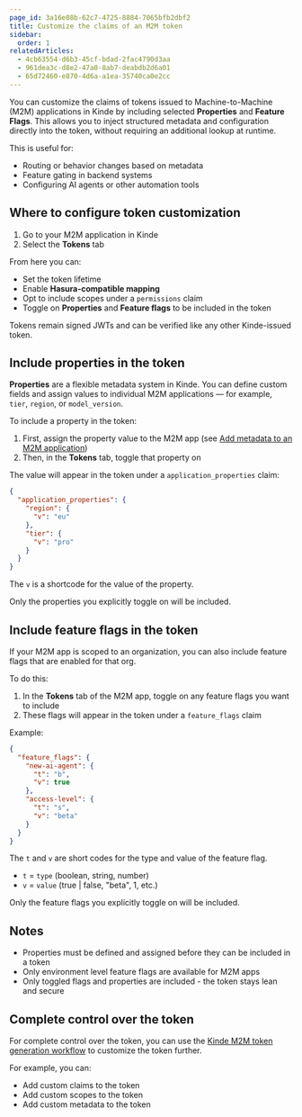 ```yaml
---
page_id: 3a16e08b-62c7-4725-8884-7065bfb2dbf2
title: Customize the claims of an M2M token
sidebar:
  order: 1
relatedArticles:
  - 4cb63554-d6b3-45cf-bdad-2fac4790d3aa
  - 961dea3c-d8e2-47a0-8ab7-deabdb2d6a01
  - 65d72460-e870-4d6a-a1ea-35740ca0e2cc
---
```


You can customize the claims of tokens issued to Machine-to-Machine (M2M) applications in Kinde by including selected **Properties** and **Feature Flags**. This allows you to inject structured metadata and configuration directly into the token, without requiring an additional lookup at runtime.

This is useful for:

- Routing or behavior changes based on metadata
- Feature gating in backend systems
- Configuring AI agents or other automation tools

## Where to configure token customization

1. Go to your M2M application in Kinde
2. Select the **Tokens** tab

From here you can:

- Set the token lifetime
- Enable **Hasura-compatible mapping**
- Opt to include scopes under a `permissions` claim
- Toggle on **Properties** and **Feature flags** to be included in the token

Tokens remain signed JWTs and can be verified like any other Kinde-issued token.

## Include properties in the token

**Properties** are a flexible metadata system in Kinde. You can define custom fields and assign values to individual M2M applications — for example, `tier`, `region`, or `model_version`.

To include a property in the token:

1. First, assign the property value to the M2M app (see [Add metadata to an M2M application](/machine-to-machine-applications/m2m-application-setup/add-metadata-to-an-m2m-application-with-properties/))
2. Then, in the **Tokens** tab, toggle that property on

The value will appear in the token under a `application_properties` claim:

```json
{
  "application_properties": {
    "region": {
      "v": "eu"
    },
    "tier": {
      "v": "pro"
    }
  }
}
```

The `v` is a shortcode for the value of the property.

Only the properties you explicitly toggle on will be included.

## Include feature flags in the token

If your M2M app is scoped to an organization, you can also include feature flags that are enabled for that org.

To do this:

1. In the **Tokens** tab of the M2M app, toggle on any feature flags you want to include
2. These flags will appear in the token under a `feature_flags` claim

Example:

```json
{
  "feature_flags": {
    "new-ai-agent": {
      "t": "b",
      "v": true
    },
    "access-level": {
      "t": "s",
      "v": "beta"
    }
  }
}
```

The `t` and `v` are short codes for the type and value of the feature flag.

- `t` = `type` (boolean, string, number)
- `v` = `value` (true | false, "beta", 1, etc.)

Only the feature flags you explicitly toggle on will be included.

## Notes

- Properties must be defined and assigned before they can be included in a token
- Only environment level feature flags are available for M2M apps
- Only toggled flags and properties are included - the token stays lean and secure

## Complete control over the token

For complete control over the token, you can use the [Kinde M2M token generation workflow](/machine-to-machine-applications/m2m-workflow-automation/m2m-workflow/) to customize the token further.

For example, you can:

- Add custom claims to the token
- Add custom scopes to the token
- Add custom metadata to the token
